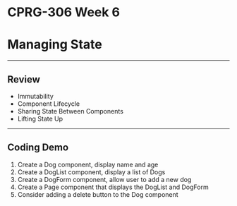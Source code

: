 # CPRG-306 Week 6

# Managing State

---

## Review

- Immutability
- Component Lifecycle
- Sharing State Between Components
- Lifting State Up

---

## Coding Demo

1. Create a Dog component, display name and age
2. Create a DogList component, display a list of Dogs
3. Create a DogForm component, allow user to add a new dog
4. Create a Page component that displays the DogList and DogForm
5. Consider adding a delete button to the Dog component
